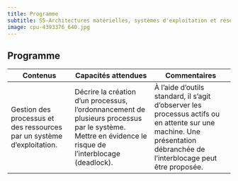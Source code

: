```yaml
---
title: Programme
subtitle: S5-Architectures matérielles, systèmes d'exploitation et réseaux
image: cpu-4393376_640.jpg
---
```


## Programme

|Contenus|Capacités attendues|Commentaires|
| ---- | ----- | ----- |
|Gestion des processus et des ressources par un système d'exploitation.| Décrire la création d'un processus, l'ordonnancement de plusieurs processus par le système. Mettre en évidence le risque de l'interblocage (deadlock).|À l'aide d'outils standard, il s'agit d'observer les processus actifs ou en attente sur une machine. Une présentation débranchée de l'interblocage peut être proposée.|
